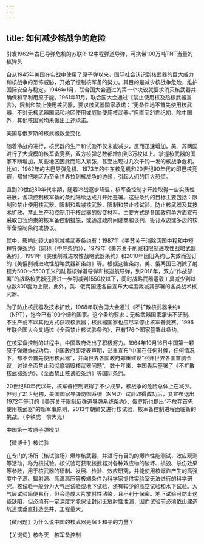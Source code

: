 ```yaml
---
---
---
```

title: 如何减少核战争的危险
---




引发1962年古巴导弹危机的苏联R-12中程弹道导弹，可携带100万吨TNT当量的核弹头



自从1945年美国在实战中使用了原子弹以来，国际社会认识到核武器的巨大威力和核战争的恐怖威胁，开始了控制核军备的努力。其目的是减少核战争危险，维护国际安全与稳定。1946年1月，联合国大会通过的第一个决议就要求消灭核武器并确保和平利用原子能。1961年11月，联合国大会通过《禁止使用核及热核武器宣言》，限制和禁止使用核武器，要求核武器国家承诺：“无条件地不首先使用核武器，不对无核武器国家和地区使用或威胁使用核武器。”但直至21世纪初，除中国外，其他核国家均未做出上述承诺。

美国与俄罗斯的核武器数量变化



随着冷战的进行，核武器的生产和试验不仅未能减少，反而迅速增加。美、苏两国进行了大规模的核军备竞赛，双方核弹总数都增加到3万枚以上。掌握核武器的国家不断增加，某些地区因此而陷入紧张，甚至出现过几次千钧一发的核战争危机。比如，1962年的古巴导弹危机、1973年的中东核危机和20世纪90年代的印巴核竞赛，都曾把地区乃至全世界拉到核战争的边缘，引起人们的巨大恐慌。

直到20世纪80年代中期，随着冷战逐步降温，核军备控制才开始取得一些实质性进展，各项控制核军备的条约陆续达成并开始签署。这些条约的目标主要包括：限制和禁止使用核武器、限制和裁减核武器、限制和禁止核试验、防止核武器及其技术扩散、禁止生产和控制用于核武器的裂变材料。主要方式是各国政府单方面宣布采取自我约束的核军备控制措施，或通过政府间磋商和谈判，签订双边或多边的核军备控制条约或协议。

其中，影响比较大的削减核武器条约有：1987年《美苏关于消除两国中程和中短程导弹条约》（简称《中导条约》），1979年《美苏关于削减和限制进攻性战略武器条约》，1991年《美俄削减进攻性战略武器条约》和2010年因旧条约已失效而签订的《美俄削减进攻性战略武器新条约》等。根据这些条约，美、俄两国已消除了射程为500～5500千米的陆基核弹道导弹和核巡航导弹，到2018年，双方“作战部署”的战略核武器还要进一步削减到1550枚以下，同时战略武器运载工具减少到以总数800套为上限。此外，美、俄两国还各自宣布大幅度裁减其部署的各类战术核武器。

为了防止核武器及技术扩散，1968年联合国大会通过《不扩散核武器条约》（NPT），迄今已有190个缔约国家。这个条约要求：无核武器国家承诺不研制、不生产或不以其他方式获取核武器；核武器国家也应尽早停止核军备竞赛。1996年联合国大会又通过《全面禁止核试验条约》，已有176个国家签署此条约。

在核军备控制的过程中，中国政府做出了积极努力。1964年10月16日中国第一颗原子弹爆炸成功后，中国政府即发表声明，郑重宣布“中国在任何时候，任何情况下，都不会首先使用核武器”，并向世界各国政府郑重建议“召开世界各国首脑会议，讨论全面禁止和彻底销毁核武器问题”。数十年来，中国先后签署了《不扩散核武器条约》、《全面禁止核试验条约》等国际条约。

20世纪80年代以来，核军备控制取得了不少成果，核战争的危险总体上在减少。但到了21世纪初，美国国家导弹防御系统（NMD）试验取得成功后，又宣布退出1972年签订的《美苏关于限制反弹道导弹系统条约》，俄罗斯也提出“不放弃首先使用核武器”的新军事原则，2013年朝鲜又进行核试验，核军备控制进程面临新的挑战。（李铁虎　俞大光）

中国第一枚原子弹模型





【微博士】核试验

在专门的场所（核试验场）爆炸核武器，并进行有目的的爆炸性能测试、效应观测等活动，称为核试验。核试验可获取核武器对各种效应物的破坏、损毁、杀伤效果等参数，用于核武器的研制、发展、检验、效应研究，并能使用核爆炸产生的高强度中子源、辐射源、高温高压等极端条件为科学家提供实验室无法进行的科学研究。核试验一般分为大气层试验或地下试验，还有较少的高空试验和水下试验。大气层试验简便易行，但会造成大片放射性沾染，且不利于保密。地下试验可防止这些缺陷，但必须有一定深度才能保证封闭无放射性泄漏，因而试验前必须依山建造坑道或垂直打造竖井，工程量大。

【微问题】为什么说中国的核武器是保卫和平的力量？

【关键词】核冬天　核军备控制